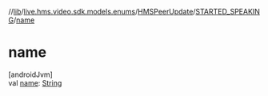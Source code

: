//[lib](../../../../index)/[live.hms.video.sdk.models.enums](../../index)/[HMSPeerUpdate](../index)/[STARTED_SPEAKING](index)/[name](name)

# name

[androidJvm]\
val [name](name): [String](https://kotlinlang.org/api/latest/jvm/stdlib/kotlin/-string/index.html)

